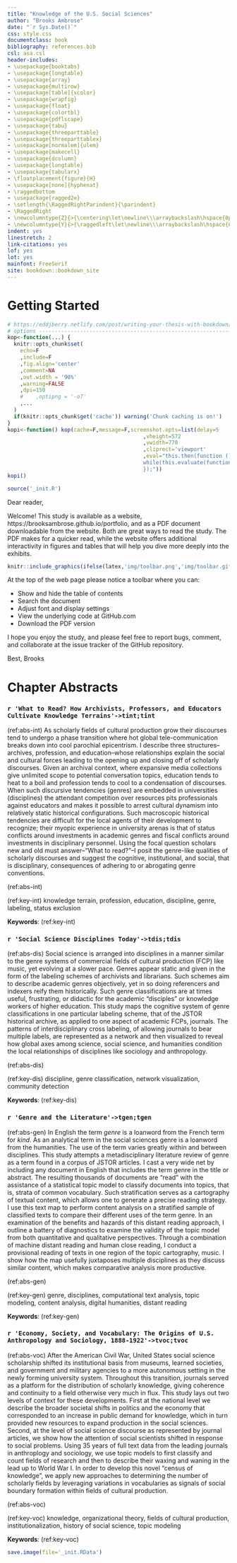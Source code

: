 ```yaml
---
title: "Knowledge of the U.S. Social Sciences"
author: "Brooks Ambrose"
date: "`r Sys.Date()`"
css: style.css
documentclass: book
bibliography: references.bib
csl: asa.csl
header-includes:
- \usepackage{booktabs}
- \usepackage{longtable}
- \usepackage{array}
- \usepackage{multirow}
- \usepackage[table]{xcolor}
- \usepackage{wrapfig}
- \usepackage{float}
- \usepackage{colortbl}
- \usepackage{pdflscape}
- \usepackage{tabu}
- \usepackage{threeparttable}
- \usepackage{threeparttablex}
- \usepackage[normalem]{ulem}
- \usepackage{makecell}
- \usepackage{dcolumn}
- \usepackage{longtable}
- \usepackage{tabularx}
- \floatplacement{figure}{H}
- \usepackage[none]{hyphenat}
- \raggedbottom
- \usepackage{ragged2e}
- \setlength{\RaggedRightParindent}{\parindent}
- \RaggedRight
- \newcolumntype{Z}{>{\centering\let\newline\\\arraybackslash\hspace{0pt}}X}
- \newcolumntype{Y}{>{\raggedleft\let\newline\\\arraybackslash\hspace{0pt}}X}
indent: yes
linestretch: 2
link-citations: yes
lof: yes
lot: yes
mainfont: FreeSerif
site: bookdown::bookdown_site
---
```


# Getting Started {-}

```r
# https://eddjberry.netlify.com/post/writing-your-thesis-with-bookdown/
# options ----------------------------------------------------------------
kop<-function(...) {
  knitr::opts_chunk$set(
    echo=F
    ,include=F
    ,fig.align='center'
    ,comment=NA
    ,out.width = '90%'
    ,warning=FALSE
    ,dpi=150
    #    ,optipng = '-o7'
    ,...
  )
  if(knitr::opts_chunk$get('cache')) warning('Chunk caching is on!')
}
kopi<-function() kop(cache=F,message=F,screenshot.opts=list(delay=5
                                           ,vheight=572
                                           ,vwidth=770
                                           ,cliprect='viewport'
                                           ,eval="this.then(function () {
                                           while(this.evaluate(function () { return document.readyState != 'complete' && document.readyState != 'interactive'; })) {}
                                           });"))
kopi()
```

```r
source('_init.R')
```


Dear reader,

Welcome! This study is available as a website, https://brooksambrose.github.io/portfolio, and as a PDF document downloadable from the website. Both are great ways to read the study. The PDF makes for a quicker read, while the website offers additional interactivity in figures and tables that will help you dive more deeply into the exhibits.

```r
knitr::include_graphics(ifelse(latex,'img/toolbar.png','img/toolbar.gif'))
```

At the top of the web page please notice a toolbar where you can:

* Show and hide the table of contents
* Search the document
* Adjust font and display settings
* View the underlying code at GitHub.com
* Download the PDF version

I hope you enjoy the study, and please feel free to report bugs, comment, and collaborate at the issue tracker of the GitHub repository.

Best,
Brooks

# Chapter Abstracts {-}

### `r 'What to Read? How Archivists, Professors, and Educators Cultivate Knowledge Terrains'->tint;tint`

(ref:abs-int) As scholarly fields of cultural production grow their discourses tend to undergo a phase transition where hot global tele-communication breaks down into cool parochial epicentrism. I describe three structures--archives, profession, and education--whose relationships explain the social and cultural forces leading to the opening up and closing off of scholarly discourses. Given an archival context, where expansive media collections give unlimited scope to potential conversation topics, education tends to heat to a boil and profession tends to cool to a condensation of discourses. When such discursive tendencies (genres) are embedded in universities (disciplines) the attendant competition over resources pits professionals against educators and makes it possible to arrest cultural dynamism into relatively static historical configurations. <!--Such a social domestication of cultural wildness allows knowledge to be harnessed for economic purposes, namely workforce development (teaching) and product design (research), and sometimes for political ends. These heteronomous interests in predictable output from universities depresses their cultural generativity.--> Such macroscopic historical tendencies are difficult for the local agents of their development to recognize; their myopic experience in university arenas is that of status conflicts around investments in academic genres and fiscal conflicts around investments in disciplinary personnel. Using the focal question scholars new and old must answer--"What to read?"--I posit the genre-like qualities of scholarly discourses and suggest the cognitive, institutional, and social, that is disciplinary, consequences of adhering to or abrogating genre conventions.

(ref:abs-int)

(ref:key-int) knowledge terrain, profession, education, discipline, genre, labeling, status exclusion

**Keywords**: (ref:key-int)

### `r 'Social Science Disciplines Today'->tdis;tdis`

(ref:abs-dis) Social science is arranged into disciplines in a manner similar to the genre systems of commercial fields of cultural production (FCP) like music, yet evolving at a slower pace. Genres appear static and given in the form of the labeling schemes of archivists and librarians. Such schemes aim to describe academic genres objectively, yet in so doing referencers and indexers reify them historically. Such genre classifications are at times useful, frustrating, or didactic for the academic "disciples" or knowledge workers of higher education. This study maps the cognitive system of genre classifications in one particular labeling scheme, that of the JSTOR historical archive, as applied to one aspect of academic FCPs, journals. The patterns of interdisciplinary cross labeling, of allowing journals to bear multiple labels, are represented as a network and then visualized to reveal how global axes among science, social science, and humanities condition the local relationships of disciplines like sociology and anthropology.

(ref:abs-dis)

(ref:key-dis) discipline, genre classification, network visualization, community detection

**Keywords**: (ref:key-dis)

### `r 'Genre and the Literature'->tgen;tgen`

(ref:abs-gen) In English the term *genre* is a loanword from the French term for *kind*. As an analytical term in the social sciences genre is a loanword from the humanities. The use of the term varies greatly within and between disciplines. This study attempts a metadisciplinary literature review of genre as a term found in a corpus of JSTOR articles. I cast a very wide net by including any document in English that includes the term genre in the title or abstract. The resulting thousands of documents are "read" with the assistance of a statistical topic model to classify documents into topics, that is, strata of common vocabulary. Such stratification serves as a cartography of textual content, which allows one to generate a precise reading strategy. I use this text map to perform content analysis on a stratified sample of classified texts to compare their different uses of the term genre. In an examination of the benefits and hazards of this distant reading approach, I outline a battery of diagnostics to examine the validity of the topic model from both quantitative and qualitative perspectives. Through a combination of machine distant reading and human close reading, I conduct a provisional reading of texts in one region of the topic cartography, music. I show how the map usefully juxtaposes multiple disciplines as they discuss similar content, which makes comparative analysis more productive.

(ref:abs-gen)

(ref:key-gen) genre, disciplines, computational text analysis, topic modeling, content analysis, digital humanities, distant reading

**Keywords**: (ref:key-gen)

### `r 'Economy, Society, and Vocabulary: The Origins of U.S. Anthropology and Sociology, 1888-1922'->tvoc;tvoc`

(ref:abs-voc) After the American Civil War, United States social science scholarship shifted its institutional basis from museums, learned societies, and government and military agencies to a more autonomous setting in the newly forming university system. Throughout this transition, journals served as a platform for the distribution of scholarly knowledge, giving coherence and continuity to a field otherwise very much in flux. This study lays out two levels of context for these developments. First at the national level we describe the broader societal shifts in politics and the economy that corresponded to an increase in public demand for knowledge, which in turn provided new resources to expand production in the social sciences. Second, at the level of social science discourse as represented by journal articles, we show how the attention of social scientists shifted in response to social problems. Using 35 years of full text data from the leading journals in anthroplogy and sociology, we use topic models to first classify and count fields of research and then to describe their waxing and waning in the lead up to World War I. In order to develop this novel "census of knowledge", we apply new approaches to determining the number of scholarly fields by leveraging variations in vocabularies as signals of social boundary formation within fields of cultural production.

(ref:abs-voc)

(ref:key-voc) knowledge, organizational theory, fields of cultural production, institutionalization, history of social science, topic modeling

**Keywords**: (ref:key-voc)

<!--
### `r 'The Social Science Citation Landscape, 1900-1940'->tcit;tcit`

(ref:abs-cit) Knowledge mapping of academic journals promotes the conservation of intellectual history and stimulates discovery of underexplored intellectual opportunities. Treated as a large network community detection problem, I demonstrate how to apply the clique percolation method to map two kinds of recorded knowledge: citations and full text. The features of generated maps are explained, and interpretive methods including visualization are presented. We use American social science scholarship in the first third of the 20th century prior to U.S. entry into World War II as a case, and describe how the intellectual landscape of four separate social science disciplines developed.

(ref:abs-cit)

(ref:key-cit) citations, k-clique communities, community detection, landscape

**Keywords**: (ref:key-cit)

`r tten<-'The Development of Intensive Referencing'`

### `r tten` {-}

(ref:abs-ten) Early in the history of the U.S. social sciences, scholars tended to extend the space of references into new territories. After a transition point in the 1920s, they shifted toward an intensive pattern of citation where scholars routinely retraced well-trodden steps in the citation space. The transition coincides with the development of professional labor markets in the social sciences.

(ref:abs-ten)

(ref:key-ten) poisson, permutation test, historical development, citation, bibliometry, history of social science

**Keywords**: (ref:key-ten)
-->

```r
save.image(file='_init.RData')
```

